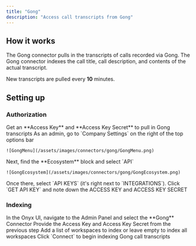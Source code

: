 ```yaml
---
title: "Gong"
description: "Access call transcripts from Gong"
---
```


## How it works

The Gong connector pulls in the transcripts of calls recorded via Gong. The Gong connector indexes the call title,
call description, and contents of the actual transcript.

New transcripts are pulled every **10** minutes.

## Setting up

### Authorization

<Steps>
  <Step title="Obtain API credentials">
    Get an **Access Key** and **Access Key Secret** to pull in Gong transcripts
  </Step>

  <Step title="Open Company Settings">
    As an admin, go to `Company Settings` on the right of the top options bar

    ![GongMenu](/assets/images/connectors/gong/GongMenu.png)
  </Step>

  <Step title="Open Ecosystem → API">
    Next, find the **Ecosystem** block and select `API`

    ![GongEcosystem](/assets/images/connectors/gong/GongEcosystem.png)
  </Step>

  <Step title="Generate API keys">
    Once there, select `API KEYS` (it's right next to `INTEGRATIONS`).
    Click `GET API KEY` and note down the ACCESS KEY and ACCESS KEY SECRET
  </Step>
</Steps>

### Indexing

<Steps>
  <Step title="Open Gong connector">
    In the Onyx UI, navigate to the Admin Panel and select the **Gong** Connector
  </Step>

  <Step title="Provide credentials">
    Provide the Access Key and Access Key Secret from the previous step
  </Step>

  <Step title="Choose workspaces">
    Add a list of workspaces to index or leave empty to index all workspaces
  </Step>

  <Step title="Start indexing">
    Click `Connect` to begin indexing Gong call transcripts
  </Step>
</Steps>
